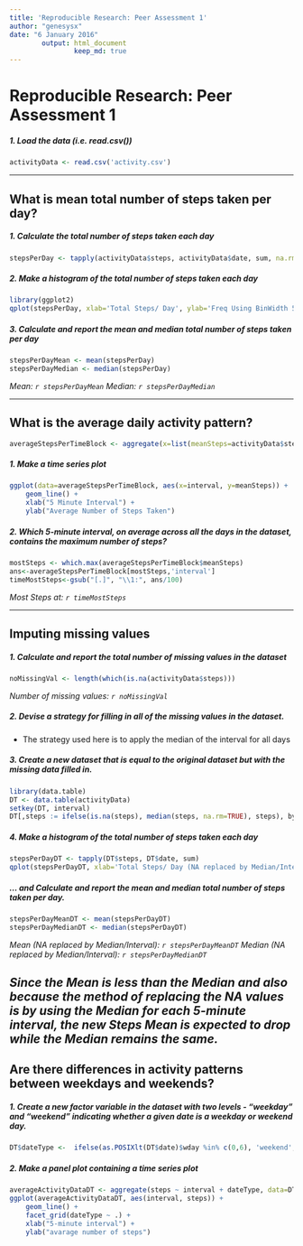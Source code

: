 ```yaml
---
title: 'Reproducible Research: Peer Assessment 1'
author: "genesysx"
date: "6 January 2016"
        output: html_document
                keep_md: true
---
```


# Reproducible Research: Peer Assessment 1

##### 1. Load the data (i.e. read.csv())
```r

activityData <- read.csv('activity.csv')
```
-----

## What is mean total number of steps taken per day?

##### 1. Calculate the total number of steps taken each day
```r
stepsPerDay <- tapply(activityData$steps, activityData$date, sum, na.rm=TRUE)
```

##### 2. Make a histogram of the total number of steps taken each day
```r
library(ggplot2)
qplot(stepsPerDay, xlab='Total Steps/ Day', ylab='Freq Using BinWidth 500', binwidth=500, geom="histogram", fill=I("blue"))

```

##### 3. Calculate and report the mean and median total number of steps taken per day
```r
stepsPerDayMean <- mean(stepsPerDay)
stepsPerDayMedian <- median(stepsPerDay)
```
*Mean: `r stepsPerDayMean`*
*Median:  `r stepsPerDayMedian`*

-----

## What is the average daily activity pattern?
```r
averageStepsPerTimeBlock <- aggregate(x=list(meanSteps=activityData$steps), by=list(interval=activityData$interval), FUN=mean, na.rm=TRUE)
```

##### 1. Make a time series plot
```r
ggplot(data=averageStepsPerTimeBlock, aes(x=interval, y=meanSteps)) +
    geom_line() +
    xlab("5 Minute Interval") +
    ylab("Average Number of Steps Taken") 
```

##### 2. Which 5-minute interval, on average across all the days in the dataset, contains the maximum number of steps?
```r
mostSteps <- which.max(averageStepsPerTimeBlock$meanSteps)
ans<-averageStepsPerTimeBlock[mostSteps,'interval']
timeMostSteps<-gsub("[.]", "\\1:", ans/100)

```

*Most Steps at: `r timeMostSteps`*

----

## Imputing missing values
##### 1. Calculate and report the total number of missing values in the dataset 
```r
noMissingVal <- length(which(is.na(activityData$steps)))
```

*Number of missing values: `r noMissingVal`*

##### 2. Devise a strategy for filling in all of the missing values in the dataset.

* The strategy used here is to apply the median of the interval for all days

##### 3. Create a new dataset that is equal to the original dataset but with the missing data filled in.
```r
library(data.table)
DT <- data.table(activityData)
setkey(DT, interval)
DT[,steps := ifelse(is.na(steps), median(steps, na.rm=TRUE), steps), by=interval]
```

##### 4. Make a histogram of the total number of steps taken each day 
```r
stepsPerDayDT <- tapply(DT$steps, DT$date, sum)
qplot(stepsPerDayDT, xlab='Total Steps/ Day (NA replaced by Median/Interval)', ylab='Frequency Using Bin Width 500', binwidth=500, fill=I("blue"))
```

##### ... and Calculate and report the mean and median total number of steps taken per day. 
```r
stepsPerDayMeanDT <- mean(stepsPerDayDT)
stepsPerDayMedianDT <- median(stepsPerDayDT)
```
*Mean (NA replaced by Median/Interval): `r stepsPerDayMeanDT`*
*Median (NA replaced by Median/Interval):  `r stepsPerDayMedianDT`*

*Since the Mean is less than the Median and also because the method of replacing the NA values is by using the Median for each 5-minute interval, the new Steps Mean is expected to drop while the Median remains the same.*
----

## Are there differences in activity patterns between weekdays and weekends?

##### 1. Create a new factor variable in the dataset with two levels - "weekday" and "weekend" indicating whether a given date is a weekday or weekend day.

```r
DT$dateType <-  ifelse(as.POSIXlt(DT$date)$wday %in% c(0,6), 'weekend', 'weekday')
```

##### 2. Make a panel plot containing a time series plot

```r
averageActivityDataDT <- aggregate(steps ~ interval + dateType, data=DT, mean)
ggplot(averageActivityDataDT, aes(interval, steps)) + 
    geom_line() + 
    facet_grid(dateType ~ .) +
    xlab("5-minute interval") + 
    ylab("avarage number of steps")
```